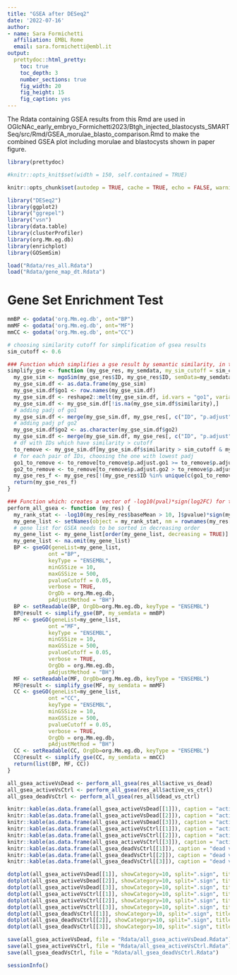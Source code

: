 ```yaml
---
title: "GSEA after DESeq2"
date: '2022-07-16'
author: 
- name: Sara Formichetti
  affiliation: EMBL Rome
  email: sara.formichetti@embl.it
output:
  prettydoc::html_pretty:
    toc: true
    toc_depth: 3
    number_sections: true
    fig_width: 20
    fig_height: 15
    fig_caption: yes
---
```


The Rdata containing GSEA results from this Rmd are used in OGlcNAc_early_embryo_Formichetti2023/Btgh_injected_blastocysts_SMARTSeq/src/Rmd/GSEA_morulae_blasto_comparison.Rmd to make the combined GSEA plot including morulae and blastocysts shown in paper figure. 

```r

library(prettydoc)

```

```r

#knitr::opts_knit$set(width = 150, self.contained = TRUE)

knitr::opts_chunk$set(autodep = TRUE, cache = TRUE, echo = FALSE, warning = FALSE, message = FALSE, results = 'hide', fig.width=12, fig.height=8)

```

```r

library("DESeq2")
library(ggplot2)
library("ggrepel")
library("vsn")
library(data.table)
library(clusterProfiler)
library(org.Mm.eg.db)
library(enrichplot)
library(GOSemSim)

```

```r

load("Rdata/res_all.Rdata")
load("Rdata/gene_map_dt.Rdata")

```

# Gene Set Enrichment Test

```r

mmBP <- godata('org.Mm.eg.db', ont="BP")
mmMF <- godata('org.Mm.eg.db', ont="MF")
mmCC <- godata('org.Mm.eg.db', ont="CC")

```

```r

# choosing similarity cutoff for simplification of gsea results
sim_cutoff <- 0.6

### Function which simplifies a gse result by semantic similarity, in the same way it is done by the clusterProfiler::simplify function (which however only takes gseGO results) 
simplify_gse <- function (my_gse_res, my_semdata, my_sim_cutoff = sim_cutoff) {
  my_gse_sim <- mgoSim(my_gse_res$ID, my_gse_res$ID, semData=my_semdata, measure="Wang", combine=NULL)
  my_gse_sim.df <- as.data.frame(my_gse_sim)
  my_gse_sim.df$go1 <- row.names(my_gse_sim.df)
  my_gse_sim.df <- reshape2::melt(my_gse_sim.df, id.vars = "go1", variable.name = "go2", value.name = "similarity")
  my_gse_sim.df <- my_gse_sim.df[!is.na(my_gse_sim.df$similarity),]
  # adding padj of go1
  my_gse_sim.df <- merge(my_gse_sim.df, my_gse_res[, c("ID", "p.adjust")], by.x="go1", by.y="ID")
  # adding padj pf go2
  my_gse_sim.df$go2 <- as.character(my_gse_sim.df$go2)
  my_gse_sim.df <- merge(my_gse_sim.df, my_gse_res[, c("ID", "p.adjust")], by.x="go2", by.y="ID", suffixes = c(".go1", ".go2"))
  # df with IDs which have similarity > cutoff
  to_remove <- my_gse_sim.df[my_gse_sim.df$similarity > sim_cutoff & my_gse_sim.df$similarity != 1, ]
  # for each pair of IDs, choosing the one with lowest padj  
  go1_to_remove <- to_remove[to_remove$p.adjust.go1 >= to_remove$p.adjust.go2, "go1"]
  go2_to_remove <- to_remove[to_remove$p.adjust.go2 > to_remove$p.adjust.go1, "go2"]
  my_gse_res_f <- my_gse_res[!(my_gse_res$ID %in% unique(c(go1_to_remove, go2_to_remove))), ]
  return(my_gse_res_f)
}

### Function which: creates a vector of -log10(pval)*sign(log2FC) for the DESeq result of a specific comparison, sorted in decreasing order and named with gene ids; uses this vector for Gene Set Enrichment Analysis using package clusterProfiler; simplify the result by semantic similarity
perform_all_gsea <- function (my_res) {
  my_rank_stat <- -log10(my_res[my_res$baseMean > 10, ]$pvalue)*sign(my_res[my_res$baseMean > 10, ]$log2FoldChange)
  my_gene_list <- setNames(object = my_rank_stat, nm = rownames(my_res[my_res$baseMean > 10, ]))
  # gene list for GSEA needs to be sorted in decreasing order
  my_gene_list <- my_gene_list[order(my_gene_list, decreasing = TRUE)]
  my_gene_list <- na.omit(my_gene_list)
  BP <- gseGO(geneList=my_gene_list, 
             ont ="BP", 
             keyType = "ENSEMBL", 
             minGSSize = 10, 
             maxGSSize = 500, 
             pvalueCutoff = 0.05, 
             verbose = TRUE, 
             OrgDb = org.Mm.eg.db, 
             pAdjustMethod = "BH")
  BP <- setReadable(BP, OrgDb=org.Mm.eg.db, keyType = "ENSEMBL")
  BP@result <- simplify_gse(BP, my_semdata = mmBP)
  MF <- gseGO(geneList=my_gene_list, 
             ont ="MF", 
             keyType = "ENSEMBL", 
             minGSSize = 10, 
             maxGSSize = 500, 
             pvalueCutoff = 0.05, 
             verbose = TRUE, 
             OrgDb = org.Mm.eg.db, 
             pAdjustMethod = "BH")
  MF <- setReadable(MF, OrgDb=org.Mm.eg.db, keyType = "ENSEMBL")
  MF@result <- simplify_gse(MF, my_semdata = mmMF)
  CC <- gseGO(geneList=my_gene_list, 
             ont ="CC", 
             keyType = "ENSEMBL", 
             minGSSize = 10, 
             maxGSSize = 500, 
             pvalueCutoff = 0.05, 
             verbose = TRUE, 
             OrgDb = org.Mm.eg.db, 
             pAdjustMethod = "BH")
  CC <- setReadable(CC, OrgDb=org.Mm.eg.db, keyType = "ENSEMBL")
  CC@result <- simplify_gse(CC, my_semdata = mmCC)
  return(list(BP, MF, CC))
}

all_gsea_activeVsDead <- perform_all_gsea(res_all$active_vs_dead)
all_gsea_activeVsCtrl <- perform_all_gsea(res_all$active_vs_ctrl)
all_gsea_deadVsCtrl <- perform_all_gsea(res_all$dead_vs_ctrl)

```

```r

knitr::kable(as.data.frame(all_gsea_activeVsDead[[1]]), caption = "active vs dead - Biological Process GO")
knitr::kable(as.data.frame(all_gsea_activeVsDead[[2]]), caption = "active vs dead - Molecular Function GO")
knitr::kable(as.data.frame(all_gsea_activeVsDead[[3]]), caption = "active vs dead - Cellular Component GO")
knitr::kable(as.data.frame(all_gsea_activeVsCtrl[[1]]), caption = "active vs ctrl - Biological Process GO")
knitr::kable(as.data.frame(all_gsea_activeVsCtrl[[2]]), caption = "active vs ctrl - Molecular Function GO")
knitr::kable(as.data.frame(all_gsea_activeVsCtrl[[3]]), caption = "active vs ctrl - Cellular Component GO")
knitr::kable(as.data.frame(all_gsea_deadVsCtrl[[1]]), caption = "dead vs ctrl - Biological Process GO")
knitr::kable(as.data.frame(all_gsea_deadVsCtrl[[2]]), caption = "dead vs ctrl - Molecular Function GO")
knitr::kable(as.data.frame(all_gsea_deadVsCtrl[[3]]), caption = "dead vs ctrl - Cellular Component GO")

```

```r

dotplot(all_gsea_activeVsDead[[1]], showCategory=10, split=".sign", title = "active vs dead - BP GO", font.size = 10) + facet_grid(.~.sign)
dotplot(all_gsea_activeVsDead[[2]], showCategory=10, split=".sign", title = "active vs dead - MF GO", font.size = 10) + facet_grid(.~.sign)
dotplot(all_gsea_activeVsDead[[3]], showCategory=10, split=".sign", title = "active vs dead - CC GO", font.size = 10) + facet_grid(.~.sign)
dotplot(all_gsea_activeVsCtrl[[1]], showCategory=10, split=".sign", title = "active vs ctrl - BP GO", font.size = 10) + facet_grid(.~.sign)
dotplot(all_gsea_activeVsCtrl[[2]], showCategory=10, split=".sign", title = "active vs ctrl - MF GO", font.size = 10) + facet_grid(.~.sign)
dotplot(all_gsea_activeVsCtrl[[3]], showCategory=10, split=".sign", title = "active vs ctrl - CC GO", font.size = 10) + facet_grid(.~.sign)
dotplot(all_gsea_deadVsCtrl[[1]], showCategory=10, split=".sign", title = "dead vs ctrl - BP GO", font.size = 10) + facet_grid(.~.sign)
dotplot(all_gsea_deadVsCtrl[[2]], showCategory=10, split=".sign", title = "dead vs ctrl - MF GO", font.size = 10) + facet_grid(.~.sign)
dotplot(all_gsea_deadVsCtrl[[3]], showCategory=10, split=".sign", title = "dead vs ctrl - CC GO", font.size = 10) + facet_grid(.~.sign)

```

```r

save(all_gsea_activeVsDead, file = "Rdata/all_gsea_activeVsDead.Rdata")
save(all_gsea_activeVsCtrl, file = "Rdata/all_gsea_activeVsCtrl.Rdata")
save(all_gsea_deadVsCtrl, file = "Rdata/all_gsea_deadVsCtrl.Rdata")

```

```r

sessionInfo()

```